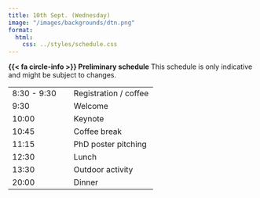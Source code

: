 ```yaml
---
title: 10th Sept. (Wednesday)
image: "/images/backgrounds/dtn.png"
format:
  html:
    css: ../styles/schedule.css
---
```

<div class="alert alert-info">
  <strong>{{< fa circle-info >}} Preliminary schedule</strong> This schedule is only indicative and might be subject to changes.
</div>

| |  |
| --- | ---- |
| 8:30 - 9:30 | <span class="event-outline-blue"></span> Registration / coffee    |
| 9:30        | <span class="event-outline-blue"></span> Welcome                   |
| 10:00       | <span class="event-filled-green"></span> Keynote       |
| 10:45       | <span class="event-outline-blue"></span> Coffee break              |
| 11:15       | <span class="event-filled-orange size-2"></span> PhD poster pitching |
| 12:30       | <span class="event-outline-blue"></span> Lunch                     |
| 13:30       | <span class="event-filled-blue size-3"></span> Outdoor activity                 | 
| 20:00       | <span class="event-filled-red size-3"></span> Dinner |   